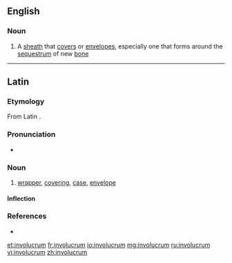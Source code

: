 ==English==

===Noun===
{{en-noun|involucra}}

# A [[sheath]] that [[cover]]s or [[envelope]]s, especially one that forms around the [[sequestrum]] of new [[bone]]

----
==Latin==
===Etymology=== 
From Latin {{l|la|involvō}}.

===Pronunciation===
* {{la-pronunc|involūcrum}}

===Noun===
{{la-noun|involūcrum||involūcrī|n|second}}

# [[wrapper]], [[covering]], [[case]], [[envelope]]

====Inflection====
{{la-decl-2nd-N|involūcr}}

===References===
* {{R:L&S}}

[[et:involucrum]]
[[fr:involucrum]]
[[io:involucrum]]
[[mg:involucrum]]
[[ru:involucrum]]
[[vi:involucrum]]
[[zh:involucrum]]